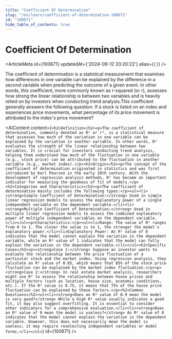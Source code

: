 ```yaml
---
title: "Coefficient Of Determination"
slug: "/en/learn/coefficient-of-determination-100671"
id: "100671"
hide_table_of_contents: true
---
```



# Coefficient Of Determination

<ArticleMeta id={100671} updatedAt={'2024-09-12 20:20:22'} alias={`[]`} />
<div className='border-solid border-b border-t-0 my-4 border-[var(--ifm-color-gray-300)]' />

The coefficient of determination is a statistical measurement that examines how differences in one variable can be explained by the difference in a second variable when predicting the outcome of a given event. In other words, this coefficient, more commonly known as r-squared (or r), assesses how strong the linear relationship is between two variables and is heavily relied on by investors when conducting trend analysis.This coefficient generally answers the following question: If a stock is listed on an index and experiences price movements, what percentage of its price movement is attributed to the index's price movement?

<AIContent content={`<h2>Definition</h2><p>The coefficient of determination, commonly denoted as R² or r², is a statistical measure that assesses how much of the variation in one variable can be explained by the variation in another variable. In other words, R² evaluates the strength of the linear relationship between two variables. It is crucial for investors conducting trend analysis, helping them understand how much of the fluctuation in one variable (e.g., stock price) can be attributed to the fluctuation in another variable (e.g., market index).</p><h2>Origin</h2><p>The concept of the coefficient of determination originated in statistics and was first introduced by Karl Pearson in the early 20th century. With the development of regression analysis methods, R² has become an important indicator for measuring the goodness of fit of models.</p><h2>Categories and Characteristics</h2><p>The coefficient of determination mainly includes the following types:</p><ul><li><strong>Simple Coefficient of Determination:</strong> Used in simple linear regression models to assess the explanatory power of a single independent variable on the dependent variable.</li><li><strong>Multiple Coefficient of Determination:</strong> Used in multiple linear regression models to assess the combined explanatory power of multiple independent variables on the dependent variable.</li></ul><p>Characteristics:</p><ul><li>Range: The value of R² ranges from 0 to 1. The closer the value is to 1, the stronger the model's explanatory power.</li><li>Explanatory Power: An R² value of 0 indicates that the model cannot explain the variation in the dependent variable, while an R² value of 1 indicates that the model can fully explain the variation in the dependent variable.</li></ul><h2>Specific Cases</h2><p><strong>Case 1:</strong> Suppose an investor wants to evaluate the relationship between the price fluctuation of a particular stock and the market index. Using regression analysis, they calculate an R² value of 0.85, which means that 85% of the stock price fluctuation can be explained by the market index fluctuation.</p><p><strong>Case 2:</strong> In real estate market analysis, researchers might use R² to assess the relationship between house prices and multiple factors (such as location, house size, economic conditions, etc.). If the R² value is 0.75, it means that 75% of the house price fluctuation can be explained by these factors.</p><h2>Common Questions</h2><ul><li><strong>Does an R² value of 0.9 mean the model is very good?</strong> While a high R² value usually indicates a good fit, it may also suggest overfitting. It is essential to consider other indicators for a comprehensive evaluation.</li><li><strong>Does an R² value of 0 mean the model is useless?</strong> An R² value of 0 indicates that the model cannot explain the variation in the dependent variable. However, this does not necessarily mean the model is useless; it may require reselecting independent variables or model forms.</li></ul>`} id={100671} />
